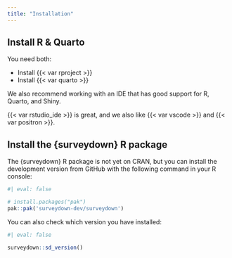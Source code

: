 ```yaml
---
title: "Installation"
---
```


## Install R & Quarto

You need both: 

- Install {{< var rproject >}}
- Install {{< var quarto >}}

We also recommend working with an IDE that has good support for R, Quarto, and Shiny.

{{< var rstudio_ide >}} is great, and we also like {{< var vscode >}} and {{< var positron >}}.

## Install the {surveydown} R package

The {surveydown} R package is not yet on CRAN, but you can install the development version from GitHub with the following command in your R console:

```r
#| eval: false

# install.packages("pak")
pak::pak('surveydown-dev/surveydown')
```

You can also check which version you have installed:

```r
#| eval: false

surveydown::sd_version()
```
